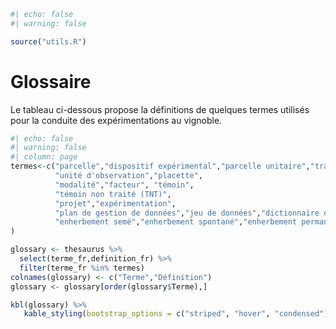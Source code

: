 ```r
#| echo: false
#| warning: false

source("utils.R")

```

# Glossaire

Le tableau ci-dessous propose la définitions de quelques termes utilisés pour la conduite des expérimentations au vignoble. 

```r
#| echo: false
#| warning: false
#| column: page
termes<-c("parcelle","dispositif expérimental","parcelle unitaire","traitement expérimental","boc","protocole",
          "unité d'observation","placette",
          "modalité","facteur", "témoin",
          "témoin non traité (TNT)",
          "projet","expérimentation",
          "plan de gestion de données","jeu de données","dictionnaire de données",
          "enherbement semé","enherbement spontané","enherbement permanent","enherbement   temporaire","désherbage mécanique","désherbage chimique","désherbage thermique","paillage"
)

glossary <- thesaurus %>%
  select(terme_fr,definition_fr) %>%
  filter(terme_fr %in% termes)
colnames(glossary) <- c("Terme","Définition")
glossary <- glossary[order(glossary$Terme),]

kbl(glossary) %>%
   kable_styling(bootstrap_options = c("striped", "hover", "condensed"))
```
